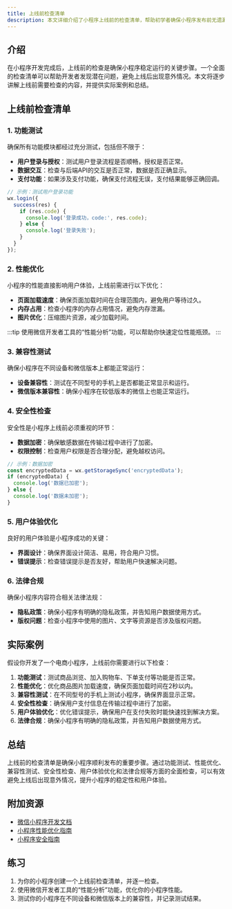 ```yaml
---
title: 上线前检查清单
description: 本文详细介绍了小程序上线前的检查清单，帮助初学者确保小程序发布前无遗漏问题，并提供实际案例和总结。
---
```


## 介绍

在小程序开发完成后，上线前的检查是确保小程序稳定运行的关键步骤。一个全面的检查清单可以帮助开发者发现潜在问题，避免上线后出现意外情况。本文将逐步讲解上线前需要检查的内容，并提供实际案例和总结。

## 上线前检查清单

### 1. 功能测试

确保所有功能模块都经过充分测试，包括但不限于：

- **用户登录与授权**：测试用户登录流程是否顺畅，授权是否正常。
- **数据交互**：检查与后端API的交互是否正常，数据是否正确显示。
- **支付功能**：如果涉及支付功能，确保支付流程无误，支付结果能够正确回调。

```javascript
// 示例：测试用户登录功能
wx.login({
  success(res) {
    if (res.code) {
      console.log('登录成功，code:', res.code);
    } else {
      console.log('登录失败');
    }
  }
});
```

### 2. 性能优化

小程序的性能直接影响用户体验，上线前需进行以下优化：

- **页面加载速度**：确保页面加载时间在合理范围内，避免用户等待过久。
- **内存占用**：检查小程序的内存占用情况，避免内存泄漏。
- **图片优化**：压缩图片资源，减少加载时间。

:::tip
使用微信开发者工具的“性能分析”功能，可以帮助你快速定位性能瓶颈。
:::

### 3. 兼容性测试

确保小程序在不同设备和微信版本上都能正常运行：

- **设备兼容性**：测试在不同型号的手机上是否都能正常显示和运行。
- **微信版本兼容性**：确保小程序在较低版本的微信上也能正常运行。

### 4. 安全性检查

安全性是小程序上线前必须重视的环节：

- **数据加密**：确保敏感数据在传输过程中进行了加密。
- **权限控制**：检查用户权限是否合理分配，避免越权访问。

```javascript
// 示例：数据加密
const encryptedData = wx.getStorageSync('encryptedData');
if (encryptedData) {
  console.log('数据已加密');
} else {
  console.log('数据未加密');
}
```

### 5. 用户体验优化

良好的用户体验是小程序成功的关键：

- **界面设计**：确保界面设计简洁、易用，符合用户习惯。
- **错误提示**：检查错误提示是否友好，帮助用户快速解决问题。

### 6. 法律合规

确保小程序内容符合相关法律法规：

- **隐私政策**：确保小程序有明确的隐私政策，并告知用户数据使用方式。
- **版权问题**：检查小程序中使用的图片、文字等资源是否涉及版权问题。

## 实际案例

假设你开发了一个电商小程序，上线前你需要进行以下检查：

1. **功能测试**：测试商品浏览、加入购物车、下单支付等功能是否正常。
2. **性能优化**：优化商品图片加载速度，确保页面加载时间在2秒以内。
3. **兼容性测试**：在不同型号的手机上测试小程序，确保界面显示正常。
4. **安全性检查**：确保用户支付信息在传输过程中进行了加密。
5. **用户体验优化**：优化错误提示，确保用户在支付失败时能快速找到解决方案。
6. **法律合规**：确保小程序有明确的隐私政策，并告知用户数据使用方式。

## 总结

上线前的检查清单是确保小程序顺利发布的重要步骤。通过功能测试、性能优化、兼容性测试、安全性检查、用户体验优化和法律合规等方面的全面检查，可以有效避免上线后出现意外情况，提升小程序的稳定性和用户体验。

## 附加资源

- [微信小程序开发文档](https://developers.weixin.qq.com/miniprogram/dev/framework/)
- [小程序性能优化指南](https://developers.weixin.qq.com/miniprogram/dev/framework/performance/)
- [小程序安全指南](https://developers.weixin.qq.com/miniprogram/dev/framework/security/)

## 练习

1. 为你的小程序创建一个上线前检查清单，并逐一检查。
2. 使用微信开发者工具的“性能分析”功能，优化你的小程序性能。
3. 测试你的小程序在不同设备和微信版本上的兼容性，并记录测试结果。
